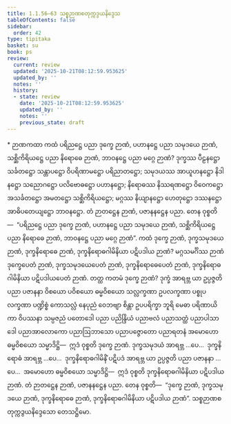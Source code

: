 ```yaml
---
title: 1.1.56–63 သစ္စဉာဏစတုက္ကဒွယနိဒ္ဒေသ
tableOfContents: false
sidebar:
  order: 42
type: tipitaka
basket: su
book: ps
review:
  current: review
  updated: '2025-10-21T08:12:59.953625'
  updated_by: ''
  notes: ''
  history:
  - state: review
    date: '2025-10-21T08:12:59.953625'
    updated_by: ''
    notes: ''
    previous_state: draft
---
```



<DynamicBreadcrumb />


<ReviewStatus review={frontmatter.review} showDetails={true} />

<HypothesisAnnotation frontmatter={frontmatter} />

<Paragraph type="center" book="ps">
* ဉာဏကထာ
</Paragraph>


<Division number="108" book="ps" e="ch" v="26" p="114">

<Paragraph number="640" book="ps">
ကထံ ပရိညဋ္ဌေ ပညာ <Emphasis>ဒုက္ခေ ဉာဏံ</Emphasis>, ပဟာနဋ္ဌေ ပညာ <Emphasis>သမုဒယေ ဉာဏံ</Emphasis>, သစ္ဆိကိရိယဋ္ဌေ ပညာ <Emphasis>နိရောဓေ ဉာဏံ</Emphasis>, ဘာဝနဋ္ဌေ ပညာ <Emphasis>မဂ္ဂေ ဉာဏံ</Emphasis>? ဒုက္ခဿ ပီဠနဋ္ဌော သင်္ခတဋ္ဌော သန္တာပဋ္ဌော ဝိပရိဏာမဋ္ဌော ပရိညာတဋ္ဌော; သမုဒယဿ အာယူဟနဋ္ဌော နိဒါနဋ္ဌော သညောဂဋ္ဌော ပလိဗောဓဋ္ဌော ပဟာနဋ္ဌော; နိရောဓဿ နိဿရဏဋ္ဌော ဝိဝေကဋ္ဌော အသင်္ခတဋ္ဌော အမတဋ္ဌော သစ္ဆိကိရိယဋ္ဌော; မဂ္ဂဿ နိယျာနဋ္ဌော ဟေတုဋ္ဌော ဒဿနဋ္ဌော အာဓိပတေယျဋ္ဌော ဘာဝနဋ္ဌော. တံ ဉာတဋ္ဌေန ဉာဏံ, ပဇာနနဋ္ဌေန ပညာ. တေန ဝုစ္စတိ—  “ပရိညဋ္ဌေ ပညာ ဒုက္ခေ ဉာဏံ, ပဟာနဋ္ဌေ ပညာ သမုဒယေ ဉာဏံ, သစ္ဆိကိရိယဋ္ဌေ ပညာ နိရောဓေ ဉာဏံ, ဘာဝနဋ္ဌေ ပညာ မဂ္ဂေ ဉာဏံ”.
</Paragraph>

</Division>
<Division number="109" book="ps" e="ch" v="26" p="114">

<Paragraph number="641" book="ps">
ကထံ <Emphasis>ဒုက္ခေ ဉာဏံ, ဒုက္ခသမုဒယေ ဉာဏံ, ဒုက္ခနိရောဓေ ဉာဏံ, ဒုက္ခနိရောဓဂါမိနိယာ ပဋိပဒါယ ဉာဏံ</Emphasis>? မဂ္ဂသမင်္ဂိဿ ဉာဏံ ဒုက္ခေပေတံ ဉာဏံ, ဒုက္ခသမုဒယေပေတံ ဉာဏံ, ဒုက္ခနိရောဓေပေတံ ဉာဏံ, ဒုက္ခနိရောဓဂါမိနိယာ ပဋိပဒါယပေတံ ဉာဏံ.
</Paragraph>

<Paragraph number="642" book="ps">
တတ္ထ ကတမံ ဒုက္ခေ ဉာဏံ? ဒုက္ခံ အာရဗ္ဘ ယာ ဥပ္ပဇ္ဇတိ ပညာ ပဇာနနာ ဝိစယော ပဝိစယော ဓမ္မဝိစယော သလ္လက္ခဏာ ဥပလက္ခဏာ ပစ္စုပလက္ခဏာ ပဏ္ဍိစ္စံ ကောသလ္လံ နေပုညံ ဝေဘဗျာ စိန္တာ ဥပပရိက္ခာ ဘူရိ မေဓာ ပရိဏာယိကာ ဝိပဿနာ သမ္ပဇညံ ပတောဒေါ ပညာ ပညိန္ဒြိယံ ပညာဗလံ ပညာသတ္ထံ ပညာပါသာဒေါ ပညာအာလောကော ပညာဩဘာသော ပညာပဇ္ဇောတော ပညာရတနံ အမောဟော ဓမ္မဝိစယော သမ္မာဒိဋ္ဌိ—  ဣဒံ ဝုစ္စတိ ဒုက္ခေ ဉာဏံ. ဒုက္ခသမုဒယံ အာရဗ္ဘ …ပေ…  ဒုက္ခနိရောဓံ အာရဗ္ဘ …ပေ…  ဒုက္ခနိရောဓဂါမိနိံ ပဋိပဒံ အာရဗ္ဘ ယာ ဥပ္ပဇ္ဇတိ ပညာ ပဇာနနာ …ပေ…  အမောဟော ဓမ္မဝိစယော သမ္မာဒိဋ္ဌိ—  ဣဒံ ဝုစ္စတိ ဒုက္ခနိရောဓဂါမိနိယာ ပဋိပဒါယ ဉာဏံ. တံ ဉာတဋ္ဌေန ဉာဏံ, ပဇာနနဋ္ဌေန ပညာ. တေန ဝုစ္စတိ—  “ဒုက္ခေ ဉာဏံ, ဒုက္ခသမုဒယေ ဉာဏံ, ဒုက္ခနိရောဓေ ဉာဏံ, ဒုက္ခနိရောဓဂါမိနိယာ ပဋိပဒါယ ဉာဏံ”.

</Paragraph>
</Division>

<Paragraph number="643" type="center" book="ps">
သစ္စဉာဏစတုက္ကဒွယနိဒ္ဒေသော တေသဋ္ဌိမော.
</Paragraph>